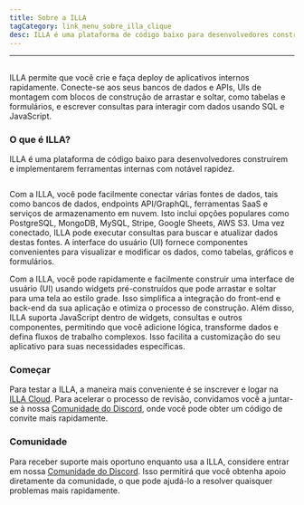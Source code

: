 ```yaml
---
title: Sobre a ILLA
tagCategory: link_menu_sobre_illa_clique
desc: ILLA é uma plataforma de código baixo para desenvolvedores construírem e implementarem ferramentas internas com notável rapidez.
---
```


* * *

## <Heading hidden>Sobre a ILLA</Heading>

ILLA permite que você crie e faça deploy de aplicativos internos rapidamente. Conecte-se aos seus bancos de dados e APIs, UIs de montagem com blocos de construção de arrastar e soltar, como tabelas e formulários, e escrever consultas para interagir com dados usando SQL e JavaScript.

### O que é ILLA?

ILLA é uma plataforma de código baixo para desenvolvedores construírem e implementarem ferramentas internas com notável rapidez.

<img
  src='https://cdn.illacloud.com/official-website/img/docs/introduction/about-illa-cloud.png'
  alt=""
/>

Com a ILLA, você pode facilmente conectar várias fontes de dados, tais como bancos de dados, endpoints API/GraphQL, ferramentas SaaS e serviços de armazenamento em nuvem. Isto inclui opções populares como PostgreSQL, MongoDB, MySQL, Stripe, Google Sheets, AWS S3. Uma vez conectado, ILLA pode executar consultas para buscar e atualizar dados destas fontes. A interface do usuário (UI) fornece componentes convenientes para visualizar e modificar os dados, como tabelas, gráficos e formulários.

Com a ILLA, você pode rapidamente e facilmente construir uma interface de usuário (UI) usando widgets pré-construídos que pode arrastar e soltar para uma tela ao estilo grade. Isso simplifica a integração do front-end e back-end da sua aplicação e otimiza o processo de construção. Além disso, ILLA suporta JavaScript dentro de widgets, consultas e outros componentes, permitindo que você adicione lógica, transforme dados e defina fluxos de trabalho complexos. Isso facilita a customização do seu aplicativo para suas necessidades específicas.

### Começar

Para testar a ILLA, a maneira mais conveniente é se inscrever e logar na [ILLA Cloud](https://cloud.illacloud.com/). 
Para acelerar o processo de revisão, convidamos você a juntar-se à nossa [Comunidade do Discord](https://discord.gg/illacloud), onde você pode obter um código de convite mais rapidamente.

### Comunidade

Para receber suporte mais oportuno enquanto usa a ILLA, considere entrar em nossa [Comunidade do Discord](https://discord.gg/illacloud). Isso permitirá que você obtenha apoio diretamente da comunidade, o que pode ajudá-lo a resolver quaisquer problemas mais rapidamente. 

